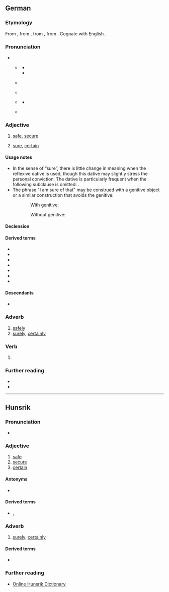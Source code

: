 ==German==

===Etymology===
From {{inh|de|gmh|siher}}, from {{inh|de|goh|sihur}}, from {{inh|de|gmw-pro|*sikur}}, from {{der|de|la|sēcūrus||without care, secure}}. Cognate with English {{l|en|secure}}.

===Pronunciation===
* {{IPA|de|/ˈzɪçər/}}
** {{IPA|de|[ˈzɪçɐ]}} {{q|standard}}
*** {{audio|de|De-sicher.ogg|audio (Germany)}}
*** {{audio|de|De-sicher2.ogg|audio (Germany)}}
** {{IPA|de|[ˈziça]|[ˈzija]}} {{q|Ruhrgebiet}}
** {{IPA|de|[ˈzɪɕɐ]|[ˈzɪʃɐ]|[ˈze-]}} {{q|central Germany}}
** {{IPA|de|[ˈsiçɐ]}} {{q|Austro-Bavarian}}
*** {{audio|de|De-at-sicher.ogg|audio (Austria)}}
** {{IPA|de|[ˈsiχər]}} {{q|Alemannic}}

===Adjective===
{{de-adj|comp:+:-e}}

# [[safe]], [[secure]] {{gloss|not dangerous or in danger}}
# {{lb|de|often with |_|reflexive|_| dative|with optional genitive object}} [[sure]], [[certain]] {{gloss|convinced}}
#: {{ux|de|Ich bin (mir) '''sicher''', dass es heute regnen wird.|I am '''sure''' that it will rain today.}}
#: {{ux|de|Sie ist sich des Sieges '''sicher'''.|She is '''certain''' of victory.}}

====Usage notes====
* In the sense of “sure”, there is little change in meaning when the reflexive dative is used, though this dative may slightly stress the personal conviction. The dative is particularly frequent when the following subclause is omitted: {{m|de||Er ist sich sicher.|t=He’s sure}}.
* The phrase "I am sure of that" may be construed with a genitive object or a similar construction that avoids the genitive:
:: With genitive:
::: {{lang|de|'''''Dessen''' bin ich mir sicher.''}}
:: Without genitive:
::: {{lang|de|'''''Da''' bin ich mir sicher.''}}

====Declension====
{{de-adecl|comp:+:-e}}

====Derived terms====
* {{l|de|auf Nummer sicher gehen}}
* {{l|de|selbstsicher}}
* {{l|de|sichergehen}}
* {{l|de|Sicherheit}}
* {{l|de|sicherstellen}}
* {{l|de|siegessicher}}
* {{l|de|unsicher}}

====Descendants====
* {{desc|stq|sicher|bor=1}}

===Adverb===
{{de-adv}}

# [[safely]]
# [[surely]], [[certainly]]

===Verb===
{{head|de|verb form}}

# {{verb form of|de|sichern||1|s|pres|;|s|imp}}

===Further reading===
* {{R:DWDS}}
* {{R:UniLeipzig}}

----

==Hunsrik==

===Pronunciation===
* {{IPA|hrx|/ˈsiçɐ/}}

===Adjective===
{{head|hrx|adjective}}

# [[safe]]
# [[secure]]
# [[certain]]

====Antonyms====
* {{l|hrx|unsicher}}

====Derived terms====
* {{l|hrx|Sicherheet}}, {{l|hrx|Sicherheit}}

===Adverb===
{{head|hrx|adverb}}

# [[surely]], [[certainly]]

====Derived terms====
* {{l|hrx|sicherlich}}

===Further reading===
* [https://hunsriqueanoriograndense.wordpress.com/dicionario-werterbuch/ Online Hunsrik Dictionary]